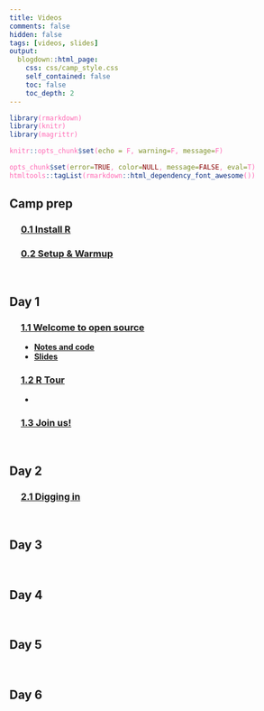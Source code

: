 ```yaml
---
title: Videos
comments: false
hidden: false
tags: [videos, slides]
output: 
  blogdown::html_page: 
    css: css/camp_style.css
    self_contained: false
    toc: false
    toc_depth: 2
---
```



<style> 
code {color: #FF69B4 !important;} 
.fa {font-size: 24px;}
</style>


```r
library(rmarkdown)
library(knitr)
library(magrittr)

knitr::opts_chunk$set(echo = F, warning=F, message=F)

opts_chunk$set(error=TRUE, color=NULL, message=FALSE, eval=T)
htmltools::tagList(rmarkdown::html_dependency_font_awesome())
```


## Camp prep

<div style="margin-left: 4%;">

### <i class="fa fa-clipboard" ></i> [0.1 Install R](install.html) 

### <i class="fa fa-clipboard" ></i> [0.2 Setup & Warmup]() 

</div>
<br>


## Day 1

<div style="margin-left: 4%;">

### <i class="fa fa-video-camera" ></i> [1.1 Welcome to open source](https://rcamp.netlify.app/page/videos/01-1-welcome.html)

- <i class="fa fa-clipboard" ></i> [**Notes and code**](https://mn-r-videos.netlify.app/page/Day1_AM.html) 
- <i class="fa fa-address-card" ></i> [**Slides**](https://mn-r-videos.netlify.app/day1/01-1-Welcome.html) 

### <i class="fa fa-video-camera" ></i> [1.2 R Tour](https://mn-r-videos.netlify.app/day1/01-2-R-tour.html) 

- 

### <i class="fa fa-video-camera" ></i> [1.3 Join us!](https://mn-r-videos.netlify.app/day1/01-3-Our-crew.html) 

</div>
<br>



## Day 2

<div style="margin-left: 4%;">

### <i class="fa fa-video-camera" ></i> [2.1 Digging in]() 


</div>
<br>


## Day 3

<div style="margin-left: 4%;">

</div>
<br>


## Day 4

<div style="margin-left: 4%;">

</div>
<br>

## Day 5

<div style="margin-left: 4%;">

</div>
<br>

## Day 6

<div style="margin-left: 4%;">

</div>
<br>
